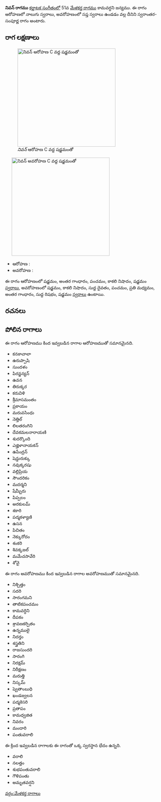 {{Infobox ragam
	| name          	= నివన్
	| synonym	    	= 
	| mela          	= 
	| chakra        	= 
	| janaka        	= 
	| type          	= స్వరాంతర-సంపూర్ణ
	| arohanam      	= {{svaraC|S|G3|P|N3|S'}} 
	| avarohanam    	= {{svaraC|S'|N3|D1|P|M2|G3|R1|S}}
	| jeeva         	=
	| chhaya        	=
	| nyasa         	=
	| vishesha      	= 
	| equivalent  		= 
}}
{{కర్ణాటక సంగీత రాగాలు}}
'''నివన్ రాగము''' [[కర్ణాటక సంగీతం]]లో 51వ [[మేళకర్త రాగము]] కామవర్ధని జన్యము.  ఈ రాగం ఆరోహణలో నాలుగు స్వరాలు, అవరోహణంలో సప్త స్వరాలు ఉండడం వల్ల దీనిని స్వరాంతర-సంపూర్ణ రాగం అంటారు.


==రాగ లక్షణాలు==
[[Image:nivan_ar_kb2wiki.png|thumb|right|316px|''నివన్'' ఆరోహణ C వద్ద షడ్జమంతో]]
	[[Image:nivan_av_kb2wiki.png|thumb|right|316px|''నివన్'' అవరోహణ C వద్ద షడ్జమంతో]]

* ఆరోహణ : {{svaraC|S|G3|P|N3|S'}} 
* అవరోహణ : {{svaraC|S'|N3|D1|P|M2|G3|R1|S}}

ఈ రాగం ఆరోహణంలో షడ్జమం, అంతర గాంధారం, పంచమం, కాకలి  నిషాదం, షడ్జమం [[స్వరాలు]], అవరోహణంలో షడ్జమం, కాకలి  నిషాదం, సుద్ద దైవతం, పంచమం, ప్రతి మధ్యమం, అంతర గాంధారం, సుద్ద  రిషభం, షడ్జమం [[స్వరాలు]] ఉంటాయి.

==రచనలు==



==పోలిన రాగాలు==
ఈ రాగం ఆరోహణము కింద ఇవ్వబడిన రాగాల ఆరోహణముతో సమానమైనది.
* కనకాచాలా
* ఉరుప్పాషి
* సుందళం
* పిరన్జన్యన్
*  ఉవన
* తిరుక్కర
* కరువిళి
* శ్రీమాసమంతం
* ప్రకాయం
* మరువసింధు
* నెత్తిల్
* లిలతరంగిని
* దేవకమలనారాయణి
* శుదర్కొంది
* ఎజ్హిళానాయకన్
* ఉపేంద్రన్
* షెన్డురుక్కు
* నవుక్కరషు
* వల్లిప్రియ
*  సౌందరికం
* మదర్మని
*  షేమ్బీరు
* పిప్పలం
* అరకులమ్
* శకారి
*  పద్మకళ్యాణి
*  ఉసన
*  పిచితం
* నెక్కురోదం
* శంకరి
* శివక్కజల్
* మమేచసావేరి
* శోవై

ఈ రాగం అవరోహణము కింద ఇవ్వబడిన రాగాల అవరోహణముతో సమానమైనది.
* నిశ్చిత్తం
* సదరి
* సారంగమని
* తాటికపంచమం
* కామవర్ధిని
* దీపకం
* శ్రావణకర్పితం
* ఉన్నములై
* నిదర్తం
* శస్త్రతిని
* రాజసుందరి
* సారంగి
* నిరక్షమ్
* నిరీక్షణం
* మరుత్తి
* నిస్కమ్
* ష్వెతాంబుధి
* ఖండజ్వలన
* పద్మకెసరి
*  ప్రతాపం
* కామధ్వజిత
* నివరం
* మందారి
* పంతువరాలి

ఈ క్రింద ఇవ్వబడిన రాగాలకు ఈ రాగంతో ఒక్క స్వరస్థాన భేదం ఉన్నది.
* వరాలి
* నలత్తం
* శుభపంతువరాలి
* గౌళిపంతు
* అమృతవర్షని



[[వర్గం:మేళకర్త రాగాలు]]